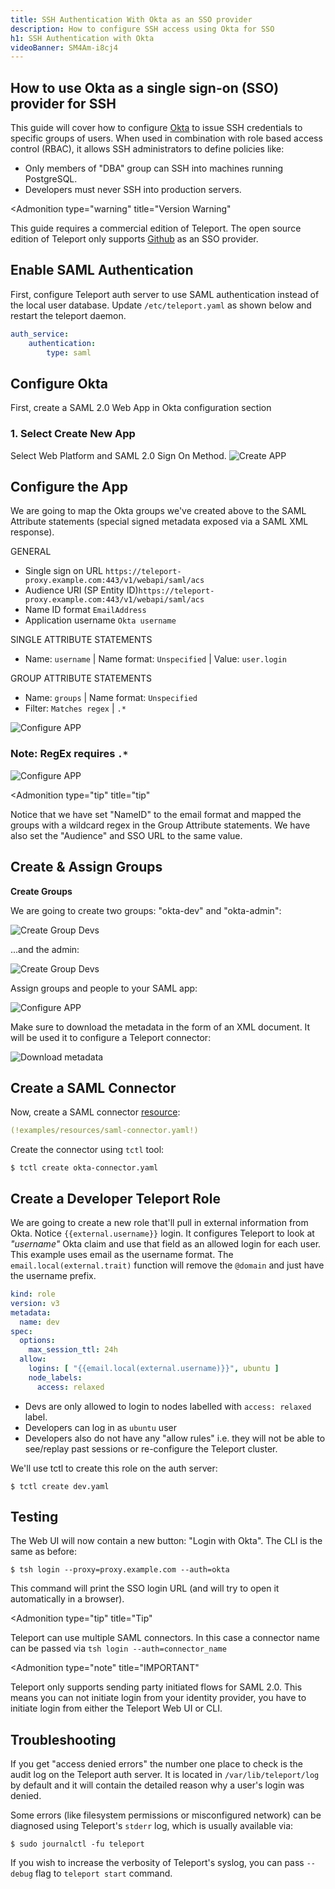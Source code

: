 ```yaml
---
title: SSH Authentication With Okta as an SSO provider
description: How to configure SSH access using Okta for SSO
h1: SSH Authentication with Okta
videoBanner: SM4Am-i8cj4
---
```


## How to use Okta as a single sign-on (SSO) provider for SSH

This guide will cover how to configure [Okta](https://www.okta.com/) to issue
SSH credentials to specific groups of users. When used in combination with role
based access control (RBAC), it allows SSH administrators to define policies
like:

- Only members of "DBA" group can SSH into machines running PostgreSQL.
- Developers must never SSH into production servers.

<Admonition
  type="warning"
  title="Version Warning"
>
  This guide requires a commercial edition of Teleport. The open source
  edition of Teleport only supports [Github](../../admin-guide.mdx#github-oauth-20) as
  an SSO provider.
</Admonition>

## Enable SAML Authentication

First, configure Teleport auth server to use SAML authentication instead of the local
user database. Update `/etc/teleport.yaml` as shown below and restart the
teleport daemon.

```yaml
auth_service:
    authentication:
        type: saml
```

## Configure Okta

First, create a SAML 2.0 Web App in Okta configuration section

### 1. Select Create New App

Select Web Platform and SAML 2.0 Sign On Method.
![Create APP](../../../img/sso/okta/okta-saml-1.png)

## Configure the App

We are going to map the Okta groups we've created above to the SAML Attribute
statements (special signed metadata exposed via a SAML XML response).

GENERAL

- Single sign on URL `https://teleport-proxy.example.com:443/v1/webapi/saml/acs`
- Audience URI (SP Entity ID)`https://teleport-proxy.example.com:443/v1/webapi/saml/acs`
- Name ID format `EmailAddress`
- Application username `Okta username`

SINGLE ATTRIBUTE STATEMENTS

- Name: `username`  | Name format: `Unspecified` | Value: `user.login`

GROUP ATTRIBUTE STATEMENTS

- Name: `groups` | Name format: `Unspecified`
- Filter: `Matches regex` |  `.*`

![Configure APP](../../../img/sso/okta/setup-redirection.png)

### Note: RegEx requires `.*`

![Configure APP](../../../img/sso/okta/regex.png)

<Admonition
  type="tip"
  title="tip"
>
  Notice that we have set "NameID" to the email format and mapped the groups with
  a wildcard regex in the Group Attribute statements. We have also set the "Audience"
  and SSO URL to the same value.
</Admonition>

## Create & Assign Groups

**Create Groups**

We are going to create two groups: "okta-dev" and "okta-admin":

![Create Group Devs](../../../img/sso/okta/okta-saml-2.1.png)

...and the admin:

![Create Group Devs](../../../img/sso/okta/okta-saml-2.2.png)

Assign groups and people to your SAML app:

![Configure APP](../../../img/sso/okta/okta-saml-3.1.png)

Make sure to download the metadata in the form of an XML document. It will be used it to
configure a Teleport connector:

![Download metadata](../../../img/sso/okta/okta-saml-4.png)

## Create a SAML Connector

Now, create a SAML connector [resource](../../setup/reference/resources.mdx):

```yaml
(!examples/resources/saml-connector.yaml!)
```

Create the connector using `tctl` tool:

```bsh
$ tctl create okta-connector.yaml
```

## Create a Developer Teleport Role

We are going to create a new role that'll pull in external information from Okta. Notice 
`{{external.username}}` login. It configures Teleport to look at *"username"* Okta claim 
and use that field as an allowed login for each user.  This example uses email as the 
username format.  The `email.local(external.trait)` function will remove the `@domain` 
and just have the username prefix.  

```yaml
kind: role
version: v3
metadata:
  name: dev
spec:
  options:
    max_session_ttl: 24h
  allow:
    logins: [ "{{email.local(external.username)}}", ubuntu ]
    node_labels:
      access: relaxed
```

- Devs are only allowed to login to nodes labelled with `access: relaxed` label.
- Developers can log in as `ubuntu` user
- Developers also do not have any "allow rules" i.e. they will not be able to
  see/replay past sessions or re-configure the Teleport cluster.

We'll use tctl to create this role on the auth server:

```bsh
$ tctl create dev.yaml
```

## Testing

The Web UI will now contain a new button: "Login with Okta". The CLI is
the same as before:

```bsh
$ tsh login --proxy=proxy.example.com --auth=okta
```

This command will print the SSO login URL (and will try to open it
automatically in a browser).

<Admonition
  type="tip"
  title="Tip"
>
  Teleport can use multiple SAML connectors. In this case a connector name
  can be passed via `tsh login --auth=connector_name`
</Admonition>

<Admonition
  type="note"
  title="IMPORTANT"
>
  Teleport only supports sending party initiated flows for SAML 2.0. This
  means you can not initiate login from your identity provider, you have to
  initiate login from either the Teleport Web UI or CLI.
</Admonition>

## Troubleshooting

If you get "access denied errors" the number one place to check is the audit
log on the Teleport auth server. It is located in `/var/lib/teleport/log` by
default and it will contain the detailed reason why a user's login was denied.

Some errors (like filesystem permissions or misconfigured network) can be
diagnosed using Teleport's `stderr` log, which is usually available via:

```bsh
$ sudo journalctl -fu teleport
```

If you wish to increase the verbosity of Teleport's syslog, you can pass
`--debug` flag to `teleport start` command.
